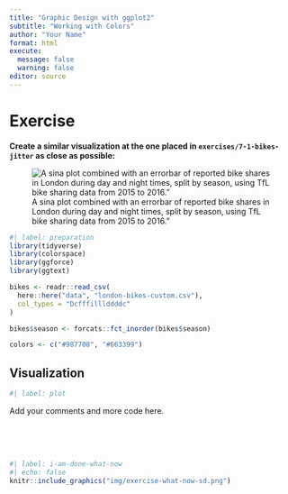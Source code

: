 ```yaml
---
title: "Graphic Design with ggplot2"
subtitle: "Working with Colors"
author: "Your Name"
format: html
execute:
  message: false
  warning: false
editor: source
---
```


# Exercise

**Create a similar visualization at the one placed in `exercises/7-1-bikes-jitter` as close as possible:**

![A sina plot combined with an errorbar of reported bike shares in London during day and night times, split by season, using TfL bike sharing data from 2015 to 2016."](../exercises/7-1-bikes-jitter/jittered-errorbars.png)

```r
#| label: preparation
library(tidyverse)
library(colorspace)
library(ggforce)
library(ggtext)

bikes <- readr::read_csv(
  here::here("data", "london-bikes-custom.csv"), 
  col_types = "Dcfffilllddddc"
)

bikes$season <- forcats::fct_inorder(bikes$season)

colors <- c("#987708", "#663399")
```

## Visualization

```r
#| label: plot

```

Add your comments and more code here.


<br><br><br>

```r
#| label: i-am-done-what-now
#| echo: false
knitr::include_graphics("img/exercise-what-now-sd.png")
```
